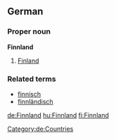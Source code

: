 == German ==
===Proper noun===
'''Finnland''' 

# [[Finland]]

===Related terms===
*[[finnisch]]
*[[finnländisch]]

[[Category:de:Countries]]

[[de:Finnland]]
[[hu:Finnland]]
[[fi:Finnland]]